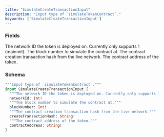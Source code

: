 ```yaml
---
title: "SimulateCreateTransactionInput"
description: "Input type of `simulateTokenContract`."
keywords: ['SimulateCreateTransactionInput']
---
```


### Fields

<ResponseField name="networkId" type="Int!" required>
  The network ID the token is deployed on. Currently only supports 1 (mainnet).
</ResponseField>

<ResponseField name="blockNumber" type="Int!" required>
  The block number to simulate the contract at.
</ResponseField>

<ResponseField name="createTransactionHash" type="String!" required>
  The contract creation transaction hash from the live network.
</ResponseField>

<ResponseField name="contractAddress" type="String!" required>
  The contract address of the token.
</ResponseField>

### Schema


```graphql 
"""Input type of `simulateTokenContract`."""
input SimulateCreateTransactionInput {
  """The network ID the token is deployed on. Currently only supports 1 (mainnet)."""
  networkId: Int!
  """The block number to simulate the contract at."""
  blockNumber: Int!
  """The contract creation transaction hash from the live network."""
  createTransactionHash: String!
  """The contract address of the token."""
  contractAddress: String!
}
```
